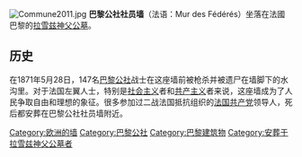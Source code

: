 [[File:Commune2011.jpg|thumb]]
'''巴黎公社社员墙'''（法语：Mur des Fédérés）坐落在法國巴黎的[[拉雪兹神父公墓|拉雪兹神父公墓]]。

== 历史 ==
在1871年5月28日，147名[[巴黎公社|巴黎公社]]战士在这座墙前被枪杀并被遗尸在墙脚下的水沟里。对于法国左翼人士，特别是[[社会主义|社会主义]]者和[[共产主义|共产主义]]者来说，这座墙成为了人民争取自由和理想的象征。很多参加过二战法国抵抗组织的[[法国共产党|法国共产党]]领导人，死后都安葬在巴黎公社社员墙附近。

{{coord|48|51|35|N|2|23|59|E|type:landmark_region:FR|display=title}}
[[Category:欧洲的墙|Category:欧洲的墙]]
[[Category:巴黎公社|Category:巴黎公社]]
[[Category:巴黎建筑物|Category:巴黎建筑物]]
[[Category:安葬于拉雪兹神父公墓者|Category:安葬于拉雪兹神父公墓者]]